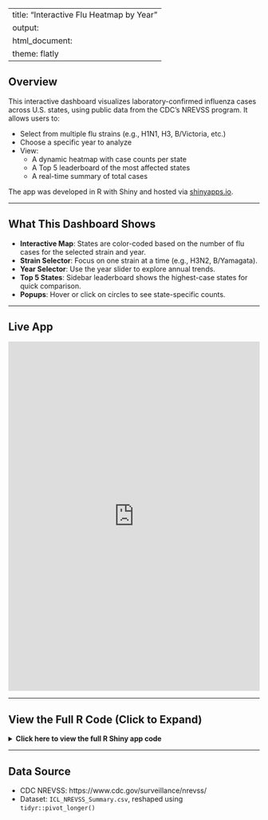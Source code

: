 
---
title: "Interactive Flu Heatmap by Year"
output: 
  html_document:
    theme: flatly
---

## Overview

This interactive dashboard visualizes laboratory-confirmed influenza cases across U.S. states, using public data from the CDC's NREVSS program. It allows users to:

- Select from multiple flu strains (e.g., H1N1, H3, B/Victoria, etc.)
- Choose a specific year to analyze
- View:
  - A dynamic heatmap with case counts per state
  - A Top 5 leaderboard of the most affected states
  - A real-time summary of total cases

The app was developed in R with Shiny and hosted via [shinyapps.io](https://gare-warr01.shinyapps.io/flu_heatmap_app/).

---

## What This Dashboard Shows

- **Interactive Map**: States are color-coded based on the number of flu cases for the selected strain and year.
- **Strain Selector**: Focus on one strain at a time (e.g., H3N2, B/Yamagata).
- **Year Selector**: Use the year slider to explore annual trends.
- **Top 5 States**: Sidebar leaderboard shows the highest-case states for quick comparison.
- **Popups**: Hover or click on circles to see state-specific counts.

---

## Live App

<iframe src="https://gare-warr01.shinyapps.io/flu_heatmap_app/"
        width="100%" height="700px" frameborder="0" style="border: none;">
</iframe>

---

## View the Full R Code (Click to Expand)

<details>
<summary><strong>Click here to view the full R Shiny app code</strong></summary>

```r
library(shiny)
library(leaflet)
library(dplyr)
library(readr)
library(tidyr)
library(bslib)
library(shinycssloaders)
library(ggplot2)
library(plotly)
library(DT)

long_flu_data <- read.csv("ICL_NREVSS_LongFormat.csv")
state_centers <- data.frame(state.center, State = state.name)

strain_labels <- c(
  "A_H1N1_2009" = "H1N1",
  "A_H3" = "H3",
  "A_Subtype_Not_Performed" = "A (Unsubtyped)",
  "B" = "Influenza B (Total)",
  "BVic" = "B/Victoria",
  "BYam" = "B/Yamagata",
  "H3N2v" = "H3N2v (Variant)",
  "A_H5" = "H5 (Avian)"
)

long_flu_data$Strain_Label <- strain_labels[long_flu_data$Strain]

ui <- fluidPage(
  theme = bs_theme(version = 5, bootswatch = "flatly"),
  tags$div(style = "padding: 15px;",
    titlePanel("Flu Case Heatmap by Strain & Year"),
    sidebarLayout(
      sidebarPanel(
        helpText("Visualize flu case totals by strain and state for each year."),
        selectInput("strain", "Select Flu Strain", choices = unique(long_flu_data$Strain_Label),
                    selected = unique(long_flu_data$Strain_Label)[1]),
        sliderInput("year", "Select Year", min = min(long_flu_data$Year), max = max(long_flu_data$Year),
                    value = max(long_flu_data$Year), step = 1, animate = animationOptions(interval = 1500, loop = TRUE)),
        textOutput("totalCasesText"),
        br(),
        h5("Top 5 States"),
        DTOutput("topStates")
      ),
      mainPanel(
        withSpinner(leafletOutput("fluMap", height = "600px")),
        tags$div(style = "text-align: right; font-size: 12px; color: gray; margin-top: 10px;",
                 "Data source: ICL NREVSS | Map powered by Leaflet & Shiny")
      )
    )
  )
)

server <- function(input, output, session) {
  selected_strain <- reactive({
    names(strain_labels)[which(strain_labels == input$strain)]
  })
  
  filtered_data <- reactive({
    long_flu_data %>%
      filter(Year == input$year, Strain == selected_strain())
  })

  output$fluMap <- renderLeaflet({
    yearly_flu <- filtered_data() %>%
      group_by(State) %>%
      summarise(Total_Cases = sum(Cases, na.rm = TRUE)) %>%
      left_join(state_centers, by = "State")
    
    pal <- colorNumeric("YlOrRd", domain = yearly_flu$Total_Cases)

    leaflet(yearly_flu) %>%
      addProviderTiles(providers$CartoDB.Positron) %>%
      setView(lng = -98.583, lat = 39.833, zoom = 4) %>%
      addCircleMarkers(
        lng = ~x, lat = ~y,
        radius = ~sqrt(Total_Cases) / 2,
        color = ~pal(Total_Cases),
        stroke = FALSE, fillOpacity = 0.8,
        popup = ~paste(
          "<strong>State:</strong>", State, "<br/>",
          "<strong>Total Cases:</strong>", format(Total_Cases, big.mark = ",")
        )
      ) %>%
      addLegend("bottomright", pal = pal, values = ~Total_Cases,
                title = paste("Total Cases in", input$year))
  })

  output$totalCasesText <- renderText({
    total <- sum(filtered_data()$Cases, na.rm = TRUE)
    paste("Total", input$strain, "Cases:", format(total, big.mark = ","))
  })

  output$topStates <- renderDT({
    filtered_data() %>%
      group_by(State) %>%
      summarise(Cases = sum(Cases, na.rm = TRUE)) %>%
      arrange(desc(Cases)) %>%
      slice_head(n = 5) %>%
      mutate(Rank = row_number()) %>%
      dplyr::select(Rank, State, Cases)
  }, options = list(dom = 't', pageLength = 5), rownames = FALSE)
}

shinyApp(ui, server)
```

</details>

---

## Data Source

- CDC NREVSS: https://www.cdc.gov/surveillance/nrevss/
- Dataset: `ICL_NREVSS_Summary.csv`, reshaped using `tidyr::pivot_longer()`
